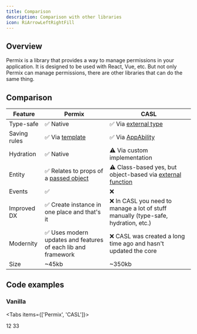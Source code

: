 ```yaml
---
title: Comparison
description: Comparison with other libraries
icon: RiArrowLeftRightFill
---
```


## Overview

Permix is a library that provides a way to manage permissions in your application. It is designed to be used with React, Vue, etc. But not only Permix can manage permissions, there are other libraries that can do the same thing.

## Comparison

| Feature | Permix | CASL |
| --- | --- | --- |
| Type-safe | ✅ Native | ✅ Via [external type](https://casl.js.org/v6/en/advanced/typescript#permissions-inference) |
| Saving rules | ✅ Via [template](/docs/guide/caching) | ✅ Via [AppAbility](https://casl.js.org/v6/en/cookbook/cache-rules#the-issue) |
| Hydration | ✅ Native | ⚠️ Via custom implementation |
| Entity | ✅ Relates to props of a [passed object](/docs/guide/setup#type-based) | ⚠️ Class-based yes, but object-based via [external function](https://casl.js.org/v6/en/guide/subject-type-detection) |
| Events | ✅ | ❌ |
| Improved DX | ✅ Create instance in one place and that's it | ❌ In CASL you need to manage a lot of stuff manually (type-safe, hydration, etc.) |
| Modernity | ✅ Uses modern updates and features of each lib and framework | ❌ CASL was created a long time ago and hasn't updated the core |
| Size | ~45kb | ~350kb |

## Code examples

### Vanilla

<Tabs items={['Permix', 'CASL']}>

<Tab value="Permix">
12
</Tab>

<Tab value="CASL">
33
</Tab>

</Tabs>
